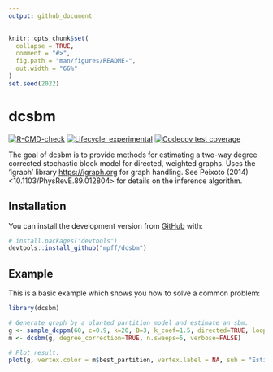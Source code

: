 ```yaml
---
output: github_document
---
```


<!-- README.md is generated from README.Rmd. Please edit that file -->

```r
knitr::opts_chunk$set(
  collapse = TRUE,
  comment = "#>",
  fig.path = "man/figures/README-",
  out.width = "66%"
)
set.seed(2022)
```

# dcsbm

<!-- badges: start -->
[![R-CMD-check](https://github.com/mpff/dcsbm/workflows/R-CMD-check/badge.svg)](https://github.com/mpff/dcsbm/actions)
[![Lifecycle: experimental](https://img.shields.io/badge/lifecycle-experimental-orange.svg)](https://lifecycle.r-lib.org/articles/stages.html#experimental)
[![Codecov test coverage](https://codecov.io/gh/mpff/dcsbm/branch/main/graph/badge.svg)](https://app.codecov.io/gh/mpff/dcsbm?branch=main)
<!-- badges: end -->

The goal of dcsbm is to provide methods for estimating a two-way degree corrected stochastic block model for directed, weighted graphs. 
Uses the 'igraph' library <https://igraph.org> for graph handling. 
See Peixoto (2014) <10.1103/PhysRevE.89.012804> for details on the inference algorithm.


## Installation

You can install the development version from [GitHub](https://github.com/) with:

``` r
# install.packages("devtools")
devtools::install_github("mpff/dcsbm")
```


## Example

This is a basic example which shows you how to solve a common problem:

```r
library(dcsbm)

# Generate graph by a planted partition model and estimate an sbm.
g <- sample_dcppm(60, c=0.9, k=20, B=3, k_coef=1.5, directed=TRUE, loops=TRUE)
m <- dcsbm(g, degree_correction=TRUE, n.sweeps=5, verbose=FALSE)

# Plot result.
plot(g, vertex.color = m$best_partition, vertex.label = NA, sub = "Estimated partition")
```
